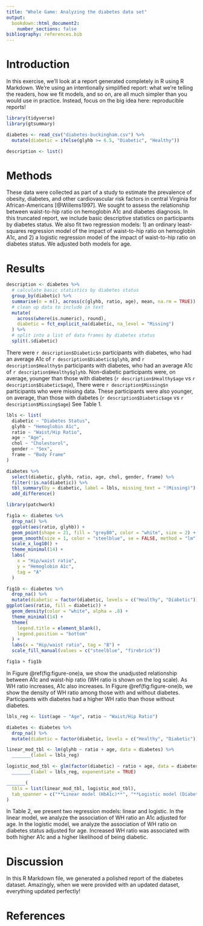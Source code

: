 ```yaml
---
title: "Whole Game: Analyzing the diabetes data set"
output: 
  bookdown::html_document2:
    number_sections: false
bibliography: references.bib
---
```


# Introduction

In this exercise, we'll look at a report generated completely in R using R Markdown.
We're using an intentionally simplified report: what we're telling the readers, how we fit models, and so on, are all much simpler than you would use in practice.
Instead, focus on the big idea here: reproducible reports!

```r
library(tidyverse)
library(gtsummary)
```

```r
diabetes <- read_csv("diabetes-buckingham.csv") %>% 
  mutate(diabetic = ifelse(glyhb >= 6.5, "Diabetic", "Healthy"))

description <- list()
```

# Methods

These data were collected as part of a study to estimate the prevalence of obesity, diabetes, and other cardiovascular risk factors in central Virginia for African-Americans [@Willems1997].
We sought to assess the relationship between waist-to-hip ratio on hemoglobin A1c and diabetes diagnosis.
In this truncated report, we include basic descriptive statistics on participants by diabetes status.
We also fit two regression models: 1) an ordinary least-squares regression model of the impact of waist-to-hip ratio on hemoglobin A1c, and 2) a logistic regression model of the impact of waist-to-hip ratio on diabetes status.
We adjusted both models for age.

# Results

```r
description <- diabetes %>% 
  # calculate basic statistics by diabetes status
  group_by(diabetic) %>% 
  summarise(n = n(), across(c(glyhb, ratio, age), mean, na.rm = TRUE)) %>% 
  # clean up data to include in text
  mutate(
    across(where(is.numeric), round),
    diabetic = fct_explicit_na(diabetic, na_level = "Missing")
  ) %>% 
  # split into a list of data frames by diabetes status
  split(.$diabetic)
```

There were `r description$Diabetic$n` participants with diabetes, who had an average A1c of `r description$Diabetic$glyhb`, and `r description$Healthy$n` participants with diabetes, who had an average A1c of `r description$Healthy$glyhb`.
Non-diabetic participants were, on average, younger than those with diabetes (`r description$Healthy$age` vs `r description$Diabetic$age`), There were `r description$Missing$n` participants who were missing data.
These participants were also younger, on average, than those with diabetes (`r description$Diabetic$age` vs `r description$Missing$age`) See Table 1.

```r
lbls <- list(
  diabetic ~ "Diabetes Status", 
  glyhb ~ "Hemoglobin A1c",
  ratio ~ "Waist/Hip Ratio", 
  age ~ "Age", 
  chol ~ "Cholestorol", 
  gender ~ "Sex", 
  frame ~ "Body Frame"
)

diabetes %>% 
  select(diabetic, glyhb, ratio, age, chol, gender, frame) %>% 
  filter(!is.na(diabetic)) %>% 
  tbl_summary(by = diabetic, label = lbls, missing_text = "(Missing)") %>% 
  add_difference()
```

```r
library(patchwork)

fig1a <- diabetes %>% 
  drop_na() %>% 
  ggplot(aes(ratio, glyhb)) + 
  geom_point(shape = 21, fill = "grey80", color = "white", size = 2) + 
  geom_smooth(size = 1, color = "steelblue", se = FALSE, method = "lm") + 
  scale_x_log10() +
  theme_minimal(14) +
  labs(
    x = "Hip/waist ratio",
    y = "Hemoglobin A1c",
    tag = "A"
  )

fig1b <- diabetes %>% 
  drop_na() %>% 
  mutate(diabetic = factor(diabetic, levels = c("Healthy", "Diabetic"))) %>% 
ggplot(aes(ratio, fill = diabetic)) + 
  geom_density(color = "white", alpha = .8) +
  theme_minimal(14) +
  theme(
    legend.title = element_blank(),
    legend.position = "bottom"
  ) +
  labs(x = "Hip/waist ratio", tag = "B") +
  scale_fill_manual(values = c("steelblue", "firebrick"))

fig1a + fig1b
```

In Figure \@ref(fig:figure-one)a, we show the unadjusted relationship between A1c and waist-hip ratio (WH ratio is shown on the log scale).
As WH ratio increases, A1c also increases.
In Figure \@ref(fig:figure-one)b, we show the density of WH ratio among those with and without diabetes.
Participants with diabetes had a higher WH ratio than those without diabetes.

```r
lbls_reg <- list(age ~ "Age", ratio ~ "Waist/Hip Ratio")

diabetes <- diabetes %>% 
  drop_na() %>% 
  mutate(diabetic = factor(diabetic, levels = c("Healthy", "Diabetic")))

linear_mod_tbl <- lm(glyhb ~ ratio + age, data = diabetes) %>% 
  _______(label = lbls_reg)

logistic_mod_tbl <- glm(factor(diabetic) ~ ratio + age, data = diabetes, family = binomial()) %>% 
  _______(label = lbls_reg, exponentiate = TRUE)

_______(
  tbls = list(linear_mod_tbl, logistic_mod_tbl),
  tab_spanner = c("**Linear model (HbA1c)**", "**Logistic model (Diabetes status)**")
)
```

In Table 2, we present two regression models: linear and logistic.
In the linear model, we analyze the association of WH ratio an A1c adjusted for age.
In the logistic model, we analyze the association of WH ratio on diabetes status adjusted for age.
Increased WH ratio was associated with both higher A1c and a higher likelihood of being diabetic.

# Discussion

In this R Markdown file, we generated a polished report of the diabetes dataset.
Amazingly, when we were provided with an updated dataset, everything updated perfectly!

# References

